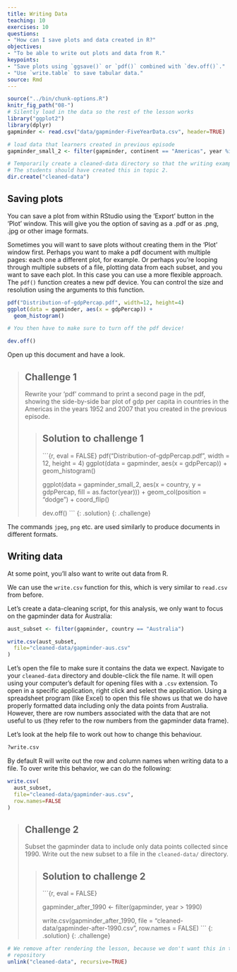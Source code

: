 ```yaml
---
title: Writing Data
teaching: 10
exercises: 10
questions:
- "How can I save plots and data created in R?"
objectives:
- "To be able to write out plots and data from R."
keypoints:
- "Save plots using `ggsave()` or `pdf()` combined with `dev.off()`."
- "Use `write.table` to save tabular data."
source: Rmd
---
```


```r
source("../bin/chunk-options.R")
knitr_fig_path("08-")
# Silently load in the data so the rest of the lesson works
library("ggplot2")
library(dplyr)
gapminder <- read.csv("data/gapminder-FiveYearData.csv", header=TRUE)

# load data that learners created in previous episode
gapminder_small_2 <- filter(gapminder, continent == "Americas", year %in% c(1952, 2007))

# Temporarily create a cleaned-data directory so that the writing examples work
# The students should have created this in topic 2.
dir.create("cleaned-data")
```


## Saving plots

You can save a plot from within RStudio using the 'Export' button
in the 'Plot' window. This will give you the option of saving as a
.pdf or as .png, .jpg or other image formats.

Sometimes you will want to save plots without creating them in the
'Plot' window first. Perhaps you want to make a pdf document with
multiple pages: each one a different plot, for example. Or perhaps
you're looping through multiple subsets of a file, plotting data from
each subset, and you want to save each plot. 
In this case you can use a more flexible approach. The
`pdf()` function creates a new pdf device. You can control the size and resolution
using the arguments to this function.

```r
pdf("Distribution-of-gdpPercap.pdf", width=12, height=4)
ggplot(data = gapminder, aes(x = gdpPercap)) +   
  geom_histogram()

# You then have to make sure to turn off the pdf device!

dev.off()
```

Open up this document and have a look.

> ## Challenge 1
>
> Rewrite your 'pdf' command to print a second
> page in the pdf, showing the side-by-side bar
> plot of gdp per capita in countries in the Americas
> in the years 1952 and 2007 that you created in the 
> previous episode. 
> 
> > ## Solution to challenge 1
> >
> > ```{r, eval = FALSE}
> > pdf("Distribution-of-gdpPercap.pdf", width = 12, height = 4)
> > ggplot(data = gapminder, aes(x = gdpPercap)) + 
> > geom_histogram()
> > 
> > ggplot(data = gapminder_small_2, aes(x = country, y = gdpPercap, fill = as.factor(year))) +
> > geom_col(position = "dodge") + coord_flip()
> > 
> > dev.off()
> > ```
> {: .solution}
{: .challenge}


The commands `jpeg`, `png` etc. are used similarly to produce
documents in different formats.

## Writing data

At some point, you'll also want to write out data from R.

We can use the `write.csv` function for this, which is
very similar to `read.csv` from before.

Let's create a data-cleaning script, for this analysis, we
only want to focus on the gapminder data for Australia:

```r
aust_subset <- filter(gapminder, country == "Australia")

write.csv(aust_subset,
  file="cleaned-data/gapminder-aus.csv"
)
```

Let's open the file to make sure it contains the data we expect. Navigate to your
`cleaned-data` directory and double-click the file name. It will open using your
computer's default for opening files with a `.csv` extension. To open in a specific
application, right click and select the application. Using a spreadsheet program
(like Excel) to open this file shows us that we do have properly formatted data
including only the data points from Australia. However, there are row numbers 
associated with the data that are not useful to us (they refer to the row numbers
from the gapminder data frame).

Let's look at the help file to work out how to change this
behaviour.

```r
?write.csv
```

By default R will write out the row and
column names when writing data to a file.
To over write this behavior, we can do the following:

```r
write.csv(
  aust_subset,
  file="cleaned-data/gapminder-aus.csv",
  row.names=FALSE
)
```

> ## Challenge 2
>
> Subset the gapminder
> data to include only data points collected since 1990. Write out the new subset to a file
> in the `cleaned-data/` directory.
> 
> > ## Solution to challenge 2
> >
> > ```{r, eval = FALSE}
> > 
> > gapminder_after_1990 <- filter(gapminder, year > 1990)
> > 
> > write.csv(gapminder_after_1990,
> >   file = "cleaned-data/gapminder-after-1990.csv",
> >   row.names = FALSE)
> > ```
> {: .solution}
{: .challenge}

```r
# We remove after rendering the lesson, because we don't want this in the lesson
# repository
unlink("cleaned-data", recursive=TRUE)
```

